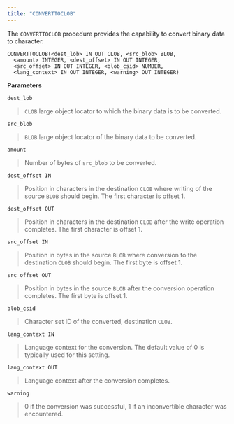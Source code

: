 ```yaml
---
title: "CONVERTTOCLOB"
---
```


The `CONVERTTOCLOB` procedure provides the capability to convert binary data to character.

```
CONVERTTOCLOB(<dest_lob> IN OUT CLOB, <src_blob> BLOB,
  <amount> INTEGER, <dest_offset> IN OUT INTEGER,
  <src_offset> IN OUT INTEGER, <blob_csid> NUMBER,
  <lang_context> IN OUT INTEGER, <warning> OUT INTEGER)
```

**Parameters**

`dest_lob`

> `CLOB` large object locator to which the binary data is to be converted.

`src_blob`

> `BLOB` large object locator of the binary data to be converted.

`amount`

> Number of bytes of `src_blob` to be converted.

`dest_offset IN`

> Position in characters in the destination `CLOB` where writing of the source `BLOB` should begin. The first character is offset 1.

`dest_offset OUT`

> Position in characters in the destination `CLOB` after the write operation completes. The first character is offset 1.

`src_offset IN`

> Position in bytes in the source `BLOB` where conversion to the destination `CLOB` should begin. The first byte is offset 1.

`src_offset OUT`

> Position in bytes in the source `BLOB` after the conversion operation completes. The first byte is offset 1.

`blob_csid`

> Character set ID of the converted, destination `CLOB`.

`lang_context IN`

> Language context for the conversion. The default value of 0 is typically used for this setting.

`lang_context OUT`

> Language context after the conversion completes.

`warning`

> 0 if the conversion was successful, 1 if an inconvertible character was encountered.
